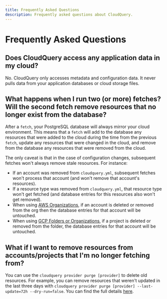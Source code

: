 ```yaml
---
title: Frequently Asked Questions
description: Frequently asked questions about CloudQuery.
---
```


# Frequently Asked Questions

## Does CloudQuery access any application data in my cloud?

No. CloudQuery only accesses metadata and configuration data. It never pulls data from your application databases or cloud storage files.

## What happens when I run two (or more) fetches? Will the second fetch remove resources that no longer exist from the database?

After a `fetch`, your PostgreSQL database will always mirror your cloud environment. This means that a `fetch` will add to the database
any resources that were added to the cloud during the time from the previous `fetch`, update any resources that were changed in the cloud,
and remove from the database any resources that were removed from the cloud.

The only caveat is that in the case of configuration changes, subsequent fetches won't always remove stale resources. For instance:

- If an account was removed from `cloudquery.yml`, subsequent fetches won't process that account (and won't remove that account's resources).
- If a resource type was removed from `cloudquery.yml`, that resource type won't get fetched (and database entries for this resources also won't get removed).
- When using [AWS Organizations](https://hub.cloudquery.io/providers/cloudquery/aws/latest#aws-organizations), if an account is deleted or removed from the org then the database entries for that account will be untouched.
- When using [GCP Folders or Organizations](https://hub.cloudquery.io/providers/cloudquery/gcp/latest#configuration), if a project is deleted or removed from the folder, the database entries for that account will be untouched.

## What if I want to remove resources from accounts/projects that I'm no longer fetching from?

You can use the `cloudquery provider purge [provider]` to delete old resources. For example, you can remove
resources that weren't updated in the last three days with `cloudquery provider purge [provider] --last-update=72h --dry-run=false`.
You can find the full details [here](https://docs.cloudquery.io/docs/cli/commands/provider_purge).
